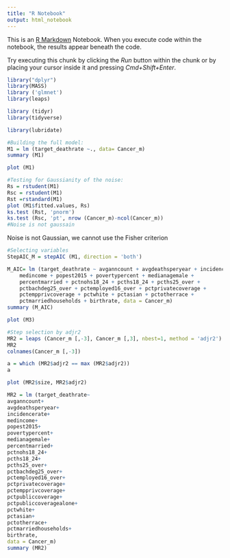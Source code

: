 ```yaml
---
title: "R Notebook"
output: html_notebook
---
```


This is an [R Markdown](http://rmarkdown.rstudio.com) Notebook. When you execute code within the notebook, the results appear beneath the code. 

Try executing this chunk by clicking the *Run* button within the chunk or by placing your cursor inside it and pressing *Cmd+Shift+Enter*. 

```r

library("dplyr")
library(MASS)
library ('glmnet')
library(leaps)

library (tidyr)
library(tidyverse)

library(lubridate)
```









```r
#Building the full model: 
M1 = lm (target_deathrate ~., data= Cancer_m)
summary (M1)
```

```r
plot (M1)
```










```r
#Testing for Gaussianity of the noise:
Rs = rstudent(M1)
Rsc = rstudent(M1)
Rst =rstandard(M1)
plot (M1$fitted.values, Rs)
ks.test (Rst, 'pnorm')
ks.test (Rsc, 'pt', nrow (Cancer_m)-ncol(Cancer_m))
#Noise is not gaussain
```


Noise is not Gaussian, we cannot use the Fisher criterion



```r
#Selecting variables 
StepAIC_M = stepAIC (M1, direction = 'both')

```



```r
M_AIC= lm (target_deathrate ~ avganncount + avgdeathsperyear + incidencerate + 
    medincome + popest2015 + povertypercent + medianagemale + 
    percentmarried + pctnohs18_24 + pcths18_24 + pcths25_over + 
    pctbachdeg25_over + pctemployed16_over + pctprivatecoverage + 
    pctempprivcoverage + pctwhite + pctasian + pctotherrace + 
    pctmarriedhouseholds + birthrate, data = Cancer_m)
summary (M_AIC)
```





```r
plot (M3)
```











```r
#Step selection by adjr2
MR2 = leaps (Cancer_m [,-3], Cancer_m [,3], nbest=1, method = 'adjr2')
MR2
colnames(Cancer_m [,-3])
```

```r
a = which (MR2$adjr2 == max (MR2$adjr2))
a
```

```r
plot (MR2$size, MR2$adjr2)
```

```r
MR2 = lm (target_deathrate~
avganncount+
avgdeathsperyear+
incidencerate+
medincome+
popest2015+
povertypercent+
medianagemale+
percentmarried+
pctnohs18_24+          
pcths18_24+ 
pcths25_over+
pctbachdeg25_over+
pctemployed16_over+
pctprivatecoverage+
pctempprivcoverage+    
pctpubliccoverage+
pctpubliccoveragealone+
pctwhite+
pctasian+
pctotherrace+
pctmarriedhouseholds+
birthrate, 
data = Cancer_m)
summary (MR2)
```
